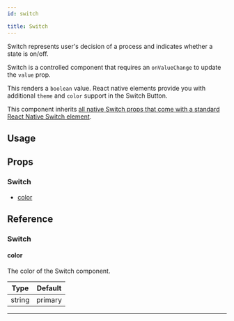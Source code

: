 ```yaml
---
id: switch

title: Switch
---
```






Switch represents user's decision of a process and indicates whether a state is on/off.

Switch is a controlled component that requires an `onValueChange` to update the `value` prop.

This renders a `boolean` value. React native elements provide you with additional `theme` and `color` support in the Switch Button.

This component inherits [all native Switch props that come with a standard React Native Switch element](https://reactnative.dev/docs/switch.html).

## Usage

<Usage />

## Props

### Switch

- [color](#color)

## Reference

### Switch

#### color

The color of the Switch component.

| Type   | Default |
| ------ | ------- |
| string | primary |

---
